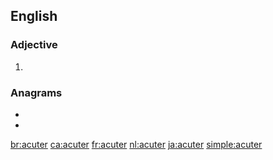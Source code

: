 ==English==

===Adjective===
{{head|en|adjective comparative form}}

# {{en-comparative of|acute}}

===Anagrams===
* {{l|en|acture}}
* {{l|en|curate}}

[[br:acuter]]
[[ca:acuter]]
[[fr:acuter]]
[[nl:acuter]]
[[ja:acuter]]
[[simple:acuter]]